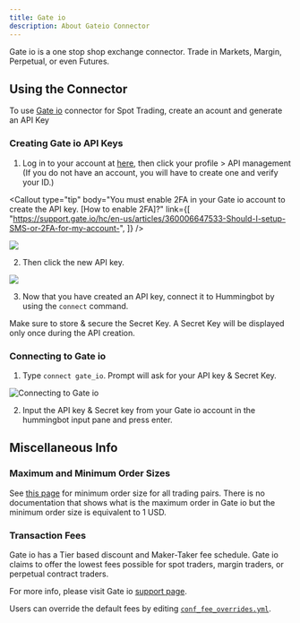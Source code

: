 ```yaml
---
title: Gate io
description: About Gateio Connector
---
```




Gate io is a one stop shop exchange connector. Trade in Markets, Margin, Perpetual, or even Futures.

## Using the Connector

To use [Gate io](https://www.gate.io/ref/4566709) connector for Spot Trading, create an acount and generate an API Key

### Creating Gate io API Keys

1. Log in to your account at [here](https://www.gate.io/login), then click your profile > API management (If you do not have an account, you will have to create one and verify your ID.)

<Callout
  type="tip"
  body="You must enable 2FA in your Gate io account to create the API key. [How to enable 2FA]?"
  link={[
    "https://support.gate.io/hc/en-us/articles/360006647533-Should-I-setup-SMS-or-2FA-for-my-account-",
  ]}
/>

![](/img/gateio-api.png)

2. Then click the new API key.

![](/img/gateio-account.png)

<Callout
  type="warning"
  body=" For API key permissions, we recommend using `trade` and `view` enabled API keys; enabling `transfer,` `or the equivalent is unnecessary `for current Hummingbot strategies."
/>

3. Now that you have created an API key, connect it to Hummingbot by using the `connect` command.

Make sure to store & secure the Secret Key. A Secret Key will be displayed only once during the API creation.

<Callout
  type="warning"
  body="If you lose your Secret Key, you can delete the API and create a new one. However, it will be impossible to reuse the same API."
/>

### Connecting to Gate io

1. Type `connect gate_io`. Prompt will ask for your API key & Secret Key.

![Connecting to Gate io](/img/gateio-connect.gif)

2.  Input the API key & Secret key from your Gate io account in the hummingbot input pane and press enter.

## Miscellaneous Info

### Maximum and Minimum Order Sizes

See [this page](https://support.gate.io/hc/en-us/articles/360000808414-What-is-minimum-order-size-) for minimum order size for all trading pairs.
There is no documentation that shows what is the maximum order in Gate io but the minimum order size is equivalent to 1 USD.

### Transaction Fees

Gate io has a Tier based discount and Maker-Taker fee schedule. Gate io claims to offer the lowest fees possible for spot traders, margin traders, or perpetual contract traders.

For more info, please visit Gate io [support page](https://support.gate.io/hc/en-us/articles/360022907633--Fees-Gate-io-charge-you-).

Users can override the default fees by editing [`conf_fee_overrides.yml`](/operation/override-fees/).
